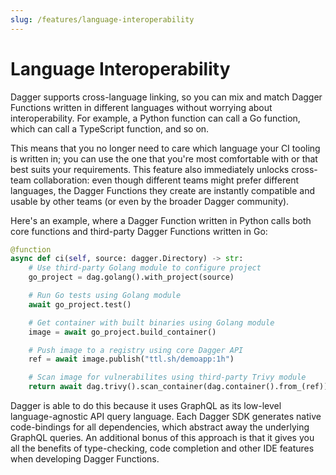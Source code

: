```yaml
---
slug: /features/language-interoperability
---
```


# Language Interoperability

Dagger supports cross-language linking, so you can mix and match Dagger Functions written in different languages without worrying about interoperability. For example, a Python function can call a Go function, which can call a TypeScript function, and so on.

This means that you no longer need to care which language your CI tooling is written in; you can use the one that you're most comfortable with or that best suits your requirements. This feature also immediately unlocks cross-team collaboration: even though different teams might prefer different languages, the Dagger Functions they create are instantly compatible and usable by other teams (or even by the broader Dagger community).

Here's an example, where a Dagger Function written in Python calls both core functions and third-party Dagger Functions written in Go:

```python
@function
async def ci(self, source: dagger.Directory) -> str:
    # Use third-party Golang module to configure project
    go_project = dag.golang().with_project(source)

    # Run Go tests using Golang module
    await go_project.test()

    # Get container with built binaries using Golang module
    image = await go_project.build_container()

    # Push image to a registry using core Dagger API
    ref = await image.publish("ttl.sh/demoapp:1h")

    # Scan image for vulnerabilites using third-party Trivy module
    return await dag.trivy().scan_container(dag.container().from_(ref))
```

Dagger is able to do this because it uses GraphQL as its low-level language-agnostic API query language.  Each Dagger SDK generates native code-bindings for all dependencies, which abstract away the underlying GraphQL queries. An additional bonus of this approach is that it gives you all the benefits of type-checking, code completion and other IDE features when developing Dagger Functions.
